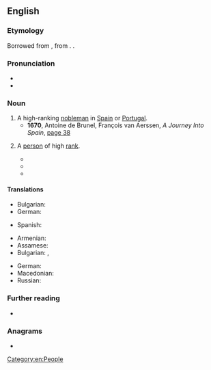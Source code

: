==English==

===Etymology===
Borrowed from {{bor|en|es|grande|pos=adjective}}, from {{der|en|la|grandis||large, great}}. {{doublet|en|grand|grande}}.

===Pronunciation===
* {{IPA|en|/ɡɹænˈdiː/}}
* {{audio|en|LL-Q1860 (eng)-Vealhurl-grandee.wav|Audio (UK)}}

===Noun===
{{en-noun}}

# A high-ranking [[nobleman]] in [[Spain]] or [[Portugal]]. {{defdate|from 1590s}}
#* '''1670''', Antoine de Brunel, François van Aerssen, ''A Journey Into Spain'', [https://books.google.de/books?id=jO8rAQAAMAAJ&pg=PA38&hl=&cd=38&source=gbs_api#v=onepage&f=false page 38]
#*: {{quote|en|'''Grandees''' of Spain are of two sorts, this Honour being sometimes personal, sometimes hereditary. The first, the King bids be covered themselves; the second, themselves and Heirs for ever. This is all the Ceremony in making a '''Grandee''', neither do any other priviledges belong to it; so that it is but a Chimerical and Airy Honour, without any profit; they which marry the Heiress of a Family of a '''Grandee''' of Spain, that is such hereditarily, become '''Grandees''' in right of their Wives.}}
# {{lb|en|by extension}} A [[person]] of high [[rank]].
#: {{syn|en|magnate}}
#* {{RQ:Twain Tramp Abroad|chapter=XXXVIII|page=441|passage=I indicated a chair, and he sat down. This '''grandee''' was the grandson of an American of considerable note in his day, and not wholly forgotten yet,—a man who came so near being a great man that he was quite generally accounted one while he lived.}}
#* {{quote-book|en|year=1897|author=Thomas Anstey Guthrie|authorlink=Thomas Anstey Guthrie|chapter=[[s:en:Baboo Hurry Bungsho Jabberjee, B.A./Chapter_10|X]]|title=Baboo Hurry Bungsho Jabberjee, B.A.|page=[[s:en:Page:Baboohurrybungsh00anstiala.djvu/100|78]]|passage=Whereupon most did desist; but some, secreting their cigars in the hollow of their hands, took whiffs by stealth, and blushed to find it fame; while others, who were such '''grandees''' and big pots that their own convenience was the first and foremost desideratum, continued to smoke with lordliness and indifference.}}
#* {{quote-journal|en|title=What Peng Shuai reveals about one-party rule|date=November 27, 2021|work=Economist|url=https://www.economist.com/china/what-peng-shuai-reveals-about-one-party-rule/21806441|passage=It is hard to see a good ending to the story of Peng Shuai, a Chinese tennis champion who on November 2nd accused a former Communist Party '''grandee''' more than twice her age of subjecting her to a coercive sexual relationship.}}

====Translations====
{{trans-top|high-ranking nobleman in Spain or Portugal}}
* Bulgarian: {{t|bg|гранд|m|sc=Cyrl}}
* German: {{t|de|Grande|m}}
{{trans-mid}}
* Spanish: {{t+|es|grande|m}}
{{trans-bottom}}

{{trans-top|person of high rank}}
* Armenian: {{t|hy|երեւելի}}
* Assamese: {{t|as|ডাঙৰীয়া}}
* Bulgarian: {{t+|bg|големец|m|sc=Cyrl}}, {{t+|bg|велможа|m|sc=Cyrl}}
{{trans-mid}}
* German: {{t|de|Grande|m}}
* Macedonian: {{t|mk|големец|m|sc=Cyrl}}
* Russian: {{t+|ru|вельмо́жа|m}} {{qualifier|dated}}
{{trans-bottom}}

===Further reading===
* {{pedia}}

===Anagrams===
* {{anagrams|en|a=adeegnr|Redange|agender|angered|derange|en garde|enraged|grenade}}

[[Category:en:People]]